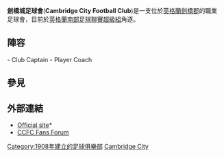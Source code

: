 {{Infobox football club
|  clubname = 劍橋城足球會
|  image    = <!-- 檔案不存在 [[File:Cambridgecityfc.png|File:Cambridgecityfc.png]] ，可從英文維基百科取得 -->
|  fullname = Cambridge City Football Club
|  nickname = The Lilywhites
|  founded  = {{start date and age|df=yes|1908}} (初名劍橋鎮足球會)
|  ground   = ProEdge Westwood Road,<br>[[St_Ives,_Cambridgeshire|St Ives]]<br>[[劍橋郡|劍橋郡]]
|  capacity = 2,000
|  chairman = Kevin Satchell
|  manager  = [[Gary_Roberts_(footballer_born_1960)|Gary Roberts]]
| league   = {{English football updater|CambridC}}
| season   = {{English football updater|CambridC2}}
| position = {{English football updater|CambridC3}}
|  pattern_la1=_thinblackborder|pattern_b1=_blackshoulders|pattern_ra1=_thinblackborder
|  leftarm1=ffffff|body1=ffffff|rightarm1=ffffff|shorts1=000000|socks1=000000
|  pattern_la2=_navyborder|pattern_b2=|pattern_ra2=_navyborder
|  leftarm2=000066|body2=3399FF|rightarm2=000066|shorts2=3399FF|socks2=3399FF
}}

'''劍橋城足球會'''('''Cambridge City Football Club''')是一支位於[[英格蘭|英格蘭]][[劍橋郡|劍橋郡]]的職業足球會，目前於[[英格蘭南部足球聯賽超級組|英格蘭南部足球聯賽超級組]]角逐。

==陣容==
{{updated|2013年6月13日}}
{{Fs start}}
{{Fs player|no= |nat=England|name=Zac Barrett|pos=GK}}
{{Fs player|no= |nat=Spain|name=Enol Ordóñez |pos=GK}}
{{Fs player|no= |nat=England|name=James Brighton|pos=DF}}
{{Fs player|no= |nat=England|name=Lee Chaffey|pos=DF}} - Club Captain
{{Fs player|no= |nat=England|name=Will Lawton|pos=DF}}
{{Fs player|no= |nat=England|name=Tom Pepper|pos=DF}}
{{Fs player|no= |nat=England|name=Jackson Ramm|pos=DF}}
{{Fs player|no= |nat=England|name=Josh Beech|pos=MF}}
{{Fs player|no= |nat=England|name=[[Josh_Dawkin|Josh Dawkin]]|pos=MF}}
{{Fs player|no= |nat=England|name=Ben Farrell|pos=MF}}
{{Fs player|no= |nat=Wales|name=Ieuan Lewis|pos=MF}}
{{Fs player|no= |nat=England|name=Louis Lee|pos=MF}}
{{Fs player|no= |nat=Spain|name=David Prada|pos=MF}}
{{Fs player|no= |nat=England|name=Nick Beasant|pos=FW}}
{{Fs player|no= |nat=Ireland|name=[[Danny_Kelly_(footballer_born_1990)|Danny Kelly]]|pos=FW}}
{{Fs player|no= |nat=England|name=Adam Marriott|pos=FW}}
{{Fs player|no= |nat=England|name=[[Neil_Midgley_(footballer)|Neil Midgley]]|pos=FW}} - Player Coach
{{Fs end}}

==參見==
{{reflist}}

==外部連結==
*[http://www.cambridgecityfc.com/ Official site]* {{Wayback|url=http://www.cambridgecityfc.com/ |date=20070509003047 }}
*[https://web.archive.org/web/20180808082500/http://thelilywhites.com/ CCFC Fans Forum]

[[Category:1908年建立的足球俱樂部|Category:1908年建立的足球俱樂部]]
[[Category:劍橋郡足球俱樂部|Cambridge City]]